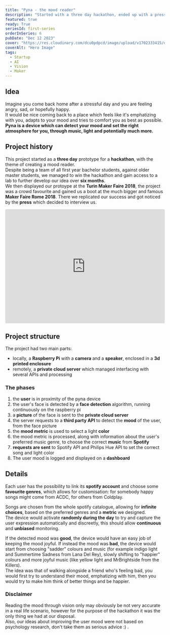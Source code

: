 ```yaml
---
title: "Pyna - the mood reader"
description: "Started with a three day hackathon, ended up with a press interview and showcase at Maker Faire Rome 2018"
featured: true
ready: True
seriesId: first-series
orderInSeries: 6
pubDate: "Dec 12 2023"
cover: "https://res.cloudinary.com/dcu0pdpcd/image/upload/v1702333415/dev_website/projects/pyna/Pyna_ah2hbe.png"
coverAlt: "Hero Image"
tags:
  - Startup
  - AI
  - Vision
  - Maker
---
```


## Idea

Imagine you come back home after a stressful day and you are feeling angry, sad, or hopefully happy.\
It would be nice coming back to a place which feels like it's emphatizing with you, adapts to your mood and tries to comfort you as best as possible.\
**Pyna is a device which can detect your mood and set the right atmosphere for you, through music, light and potentially much more.**

## Project history
This project started as a **three day** prototype for a **hackathon**, with the theme of creating a mood reader.\
Despite being a team of all first year bachelor students, against older master students, we managed to win the hackathon and gain access
to a lab to further develop our idea over **six months**.\
We then displayed our protoype at the **Turin Maker Faire 2018**, the project was a crowd favourite and gained us a boot at the much bigger and famous **Maker Faire Rome 2018**. 
There we replicated our success and got noticed by the **press** which decided to interview us.

<div class="relative rounded-md" style=" width:100%; overflow: hidden; 	object-fit: cover ;">
  <iframe
  src="https://res.cloudinary.com/dcu0pdpcd/video/upload/v1702159869/dev_website/projects/pyna/Maker_Faire_2018_Pyna_il_dispositivo_che_riconosce_il_nost-1_uak4sy.mp4"
  width="100%"
  height="360"
  style="height: 360; width: 100%"
  allow="encrypted-media; "
  allowfullscreen
  frameborder="0"
  ></iframe>
</div>

## Project structure

The project had two main parts:
- locally, a **Raspberry Pi** with a **camera** and a **speaker**, enclosed in a **3d printed enclosure**
- remotely, a **private cloud server** which managed interfacing with several APIs and processing

### The phases
1. the **user** is in proximity of the pyna device
2. the user's face is detected by a **face detection** algorithm, running continuously on the raspberry pi
3. a **picture** of the face is sent to the **private cloud server**
4. the server requests to a **third party API** to detect the **mood** of the user, from the face picture
5. the **mood metric** is used to select a light **color**
6. the mood metric is processed, along with information about the user's preferred music genre, to choose the correct
   **music** from **Spotify**
7. **requests are sent** to Spotify API and Philips Hue API to set the correct song and light color
8. The user mood is logged and displayed on a **dashboard**

## Details

Each user has the possibility to link its **spotify account** and choose some **favourite genres**, which allows for customisation: for somebody happy songs might come from ACDC, for others from Coldplay.

Songs are chosen from the whole spotify catalogue, allowing for **infinite choices**, based on the preferred genres and a **metric** we
designed.\
The device would activate **randomly during the day** to try and capture the user expression automatically and
discreetly, this should allow **continuous** and **unbiased** monitoring.

If the detected mood was **good**, the device would have an easy job of keeping the mood joyful.
If instead the mood was **bad**, the device would start from choosing "sadder" colours and music
(for example indigo light and Summertime Sadness from Lana Del Rey), slowly shifting to "happier" colours and more joyful music (like yellow light and MrBrightside from the Killers).\
The idea was that of walking alongside a friend who's feeling bad, you would first try to understand their mood, emphatizing with him, then you would try to make him think of better things and be happier.


### Disclaimer
Reading the mood through vision only may obviously be not very accurate in a real life scenario, however for the purpose of the hackathon it was the only thing we had at our disposal.\
Also, our ideas about improving the user mood were not based on psychology research, don't take them as serious advice :) .

